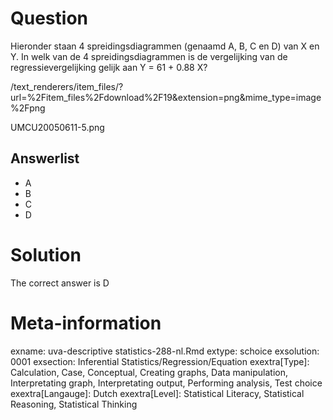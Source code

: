 Question
========

Hieronder staan 4 spreidingsdiagrammen (genaamd A, B, C en D) van X en Y. In welk van de 4 spreidingsdiagrammen is de vergelijking van de regressievergelijking gelijk aan Y = 61 + 0.88 X? 

 /text_renderers/item_files/?url=%2Fitem_files%2Fdownload%2F19&extension=png&mime_type=image%2Fpng 

 UMCU20050611-5.png 

Answerlist
----------
* A
* B
* C
* D

Solution
========

The correct answer is  D 

Meta-information
================
exname: uva-descriptive statistics-288-nl.Rmd 
extype: schoice 
exsolution: 0001 
exsection: Inferential Statistics/Regression/Equation
exextra[Type]: Calculation, Case, Conceptual, Creating graphs, Data manipulation, Interpretating graph, Interpretating output, Performing analysis, Test choice 
exextra[Langauge]: Dutch 
exextra[Level]: Statistical Literacy, Statistical Reasoning, Statistical Thinking 
